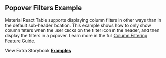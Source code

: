 
<Head>
  <title>{'Popover Filters Example - Material React Table V2 Docs'}</title>
  <meta
    name="description"
    content="An example of Material React Table which shows an excel-like column filters."
  />
  <meta
    property="og:title"
    content="Popover Filters Material React Table Example"
  />
  <meta
    property="og:description"
    content="An example of Material React Table which shows an excel-like column filters."
  />
</Head>

## Popover Filters Example

Material React Table supports displaying column filters in other ways than in the default sub-header location. This example shows how to only show column filters when the user clicks on the filter icon in the header, and then display the filters in a popover. Learn more in the full [Column Filtering Feature Guide](/docs/guides/column-filtering).

<Examples isPage />

View Extra Storybook **[Examples](https://www.material-react-table.dev/?path=/story/prop-playground--default)**
